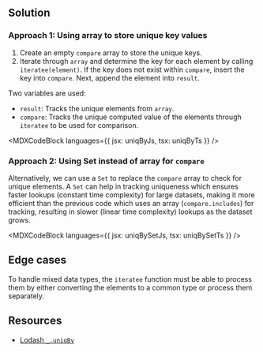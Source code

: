 

## Solution

### Approach 1: Using array to store unique key values

1. Create an empty `compare` array to store the unique keys.
1. Iterate through `array` and determine the key for each element by calling `iteratee(element)`. If the key does not exist within `compare`, insert the key into `compare`. Next, append the element into `result`.

Two variables are used:

- `result`: Tracks the unique elements from `array`.
- `compare`: Tracks the unique computed value of the elements through `iteratee` to be used for comparison.

<MDXCodeBlock languages={{ jsx: uniqByJs, tsx: uniqByTs }} />

### Approach 2: Using Set instead of array for `compare`

Alternatively, we can use a `Set` to replace the `compare` array to check for unique elements. A `Set` can help in tracking uniqueness which ensures faster lookups (constant time complexity) for large datasets, making it more efficient than the previous code which uses an array (`compare.includes`) for tracking, resulting in slower (linear time complexity) lookups as the dataset grows.

<MDXCodeBlock languages={{ jsx: uniqBySetJs, tsx: uniqBySetTs }} />

## Edge cases

To handle mixed data types, the `iteratee` function must be able to process them by either converting the elements to a common type or process them separately.

## Resources

- [Lodash `_.uniqBy`](https://lodash.com/docs/4.17.15#uniqBy)

